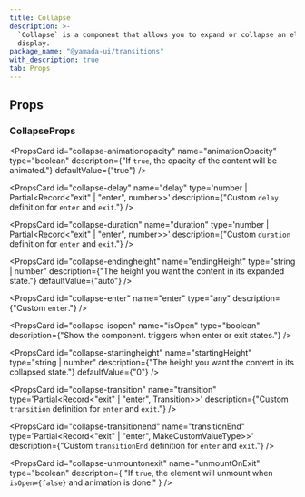 ```yaml
---
title: Collapse
description: >-
  `Collapse` is a component that allows you to expand or collapse an element for
  display.
package_name: "@yamada-ui/transitions"
with_description: true
tab: Props
---
```


## Props

### CollapseProps

<PropsCard id="collapse-about" name="about" type="string" />

<PropsCard id="collapse-accesskey" name="accessKey" type="string" />

<PropsCard
  id="collapse-animationopacity"
  name="animationOpacity"
  type="boolean"
  description={"If `true`, the opacity of the content will be animated."}
  defaultValue={"true"}
/>

<PropsCard
  id="collapse-aria-activedescendant"
  name="aria-activedescendant"
  type="string"
/>

<PropsCard id="collapse-aria-atomic" name="aria-atomic" type="Booleanish" />

<PropsCard
  id="collapse-aria-autocomplete"
  name="aria-autocomplete"
  type='"list" | "none" | "inline" | "both"'
/>

<PropsCard
  id="collapse-aria-braillelabel"
  name="aria-braillelabel"
  type="string"
/>

<PropsCard
  id="collapse-aria-brailleroledescription"
  name="aria-brailleroledescription"
  type="string"
/>

<PropsCard id="collapse-aria-busy" name="aria-busy" type="Booleanish" />

<PropsCard
  id="collapse-aria-checked"
  name="aria-checked"
  type='boolean | "true" | "false" | "mixed"'
/>

<PropsCard id="collapse-aria-colcount" name="aria-colcount" type="number" />

<PropsCard id="collapse-aria-colindex" name="aria-colindex" type="number" />

<PropsCard
  id="collapse-aria-colindextext"
  name="aria-colindextext"
  type="string"
/>

<PropsCard id="collapse-aria-colspan" name="aria-colspan" type="number" />

<PropsCard id="collapse-aria-controls" name="aria-controls" type="string" />

<PropsCard
  id="collapse-aria-current"
  name="aria-current"
  type='type ONLY_FOR_FORMAT =
  | boolean
  | "time"
  | "true"
  | "false"
  | "step"
  | "page"
  | "location"
  | "date"'
/>

<PropsCard
  id="collapse-aria-describedby"
  name="aria-describedby"
  type="string"
/>

<PropsCard
  id="collapse-aria-description"
  name="aria-description"
  type="string"
/>

<PropsCard id="collapse-aria-details" name="aria-details" type="string" />

<PropsCard id="collapse-aria-disabled" name="aria-disabled" type="Booleanish" />

<PropsCard
  id="collapse-aria-dropeffect"
  name="aria-dropeffect"
  type='"link" | "none" | "copy" | "move" | "execute" | "popup"'
/>

<PropsCard
  id="collapse-aria-errormessage"
  name="aria-errormessage"
  type="string"
/>

<PropsCard id="collapse-aria-expanded" name="aria-expanded" type="Booleanish" />

<PropsCard id="collapse-aria-flowto" name="aria-flowto" type="string" />

<PropsCard id="collapse-aria-grabbed" name="aria-grabbed" type="Booleanish" />

<PropsCard
  id="collapse-aria-haspopup"
  name="aria-haspopup"
  type='type ONLY_FOR_FORMAT =
  | boolean
  | "dialog"
  | "menu"
  | "true"
  | "false"
  | "grid"
  | "listbox"
  | "tree"'
/>

<PropsCard id="collapse-aria-hidden" name="aria-hidden" type="Booleanish" />

<PropsCard
  id="collapse-aria-invalid"
  name="aria-invalid"
  type='boolean | "true" | "false" | "grammar" | "spelling"'
/>

<PropsCard
  id="collapse-aria-keyshortcuts"
  name="aria-keyshortcuts"
  type="string"
/>

<PropsCard id="collapse-aria-label" name="aria-label" type="string" />

<PropsCard id="collapse-aria-labelledby" name="aria-labelledby" type="string" />

<PropsCard id="collapse-aria-level" name="aria-level" type="number" />

<PropsCard
  id="collapse-aria-live"
  name="aria-live"
  type='"off" | "assertive" | "polite"'
/>

<PropsCard id="collapse-aria-modal" name="aria-modal" type="Booleanish" />

<PropsCard
  id="collapse-aria-multiline"
  name="aria-multiline"
  type="Booleanish"
/>

<PropsCard
  id="collapse-aria-multiselectable"
  name="aria-multiselectable"
  type="Booleanish"
/>

<PropsCard
  id="collapse-aria-orientation"
  name="aria-orientation"
  type='"horizontal" | "vertical"'
/>

<PropsCard id="collapse-aria-owns" name="aria-owns" type="string" />

<PropsCard
  id="collapse-aria-placeholder"
  name="aria-placeholder"
  type="string"
/>

<PropsCard id="collapse-aria-posinset" name="aria-posinset" type="number" />

<PropsCard
  id="collapse-aria-pressed"
  name="aria-pressed"
  type='boolean | "true" | "false" | "mixed"'
/>

<PropsCard id="collapse-aria-readonly" name="aria-readonly" type="Booleanish" />

<PropsCard
  id="collapse-aria-relevant"
  name="aria-relevant"
  type='type ONLY_FOR_FORMAT =
  | "text"
  | "all"
  | "additions"
  | "additions removals"
  | "additions text"
  | "removals"
  | "removals additions"
  | "removals text"
  | "text additions"
  | "text removals"'
/>

<PropsCard id="collapse-aria-required" name="aria-required" type="Booleanish" />

<PropsCard
  id="collapse-aria-roledescription"
  name="aria-roledescription"
  type="string"
/>

<PropsCard id="collapse-aria-rowcount" name="aria-rowcount" type="number" />

<PropsCard id="collapse-aria-rowindex" name="aria-rowindex" type="number" />

<PropsCard
  id="collapse-aria-rowindextext"
  name="aria-rowindextext"
  type="string"
/>

<PropsCard id="collapse-aria-rowspan" name="aria-rowspan" type="number" />

<PropsCard id="collapse-aria-selected" name="aria-selected" type="Booleanish" />

<PropsCard id="collapse-aria-setsize" name="aria-setsize" type="number" />

<PropsCard
  id="collapse-aria-sort"
  name="aria-sort"
  type='"none" | "ascending" | "descending" | "other"'
/>

<PropsCard id="collapse-aria-valuemax" name="aria-valuemax" type="number" />

<PropsCard id="collapse-aria-valuemin" name="aria-valuemin" type="number" />

<PropsCard id="collapse-aria-valuenow" name="aria-valuenow" type="number" />

<PropsCard id="collapse-aria-valuetext" name="aria-valuetext" type="string" />

<PropsCard
  id="collapse-as"
  name="as"
  type='"symbol" | "object" | "a" | "abbr" | "address" | "area" | "article" | "aside" | "audio" | "b" | "base" | "bdi" | "bdo" | "big" | "blockquote" | "body" | "br" | "button" | "canvas" | ... 149 more ... | "view"'
/>

<PropsCard id="collapse-autocapitalize" name="autoCapitalize" type="string" />

<PropsCard id="collapse-autocorrect" name="autoCorrect" type="string" />

<PropsCard id="collapse-autofocus" name="autoFocus" type="boolean" />

<PropsCard id="collapse-autosave" name="autoSave" type="string" />

<PropsCard id="collapse-classname" name="className" type="string" />

<PropsCard id="collapse-content" name="content" type="string" />

<PropsCard
  id="collapse-contenteditable"
  name="contentEditable"
  type='"inherit" | Booleanish | "plaintext-only"'
/>

<PropsCard id="collapse-contextmenu" name="contextMenu" type="string" />

<PropsCard
  id="collapse-dangerouslysetinnerhtml"
  name="dangerouslySetInnerHTML"
  type="{ __html: string | TrustedHTML }"
/>

<PropsCard id="collapse-datatype" name="datatype" type="string" />

<PropsCard id="collapse-defaultchecked" name="defaultChecked" type="boolean" />

<PropsCard
  id="collapse-defaultvalue"
  name="defaultValue"
  type="string | number | readonly string[]"
/>

<PropsCard
  id="collapse-delay"
  name="delay"
  type='number | Partial<Record<"exit" | "enter", number>>'
  description={"Custom `delay` definition for `enter` and `exit`."}
/>

<PropsCard id="collapse-dir" name="dir" type="string" />

<PropsCard id="collapse-draggable" name="draggable" type="Booleanish" />

<PropsCard
  id="collapse-duration"
  name="duration"
  type='number | Partial<Record<"exit" | "enter", number>>'
  description={"Custom `duration` definition for `enter` and `exit`."}
/>

<PropsCard
  id="collapse-endingheight"
  name="endingHeight"
  type="string | number"
  description={"The height you want the content in its expanded state."}
  defaultValue={"auto"}
/>

<PropsCard
  id="collapse-enter"
  name="enter"
  type="any"
  description={"Custom `enter`."}
/>

<PropsCard id="collapse-hidden" name="hidden" type="boolean" />

<PropsCard id="collapse-id" name="id" type="string" />

<PropsCard id="collapse-inlist" name="inlist" type="any" />

<PropsCard
  id="collapse-inputmode"
  name="inputMode"
  type='type ONLY_FOR_FORMAT =
  | "search"
  | "text"
  | "none"
  | "tel"
  | "url"
  | "email"
  | "numeric"
  | "decimal"'
/>

<PropsCard id="collapse-is" name="is" type="string" />

<PropsCard
  id="collapse-isopen"
  name="isOpen"
  type="boolean"
  description={"Show the component. triggers when enter or exit states."}
/>

<PropsCard id="collapse-itemid" name="itemID" type="string" />

<PropsCard id="collapse-itemprop" name="itemProp" type="string" />

<PropsCard id="collapse-itemref" name="itemRef" type="string" />

<PropsCard id="collapse-itemscope" name="itemScope" type="boolean" />

<PropsCard id="collapse-itemtype" name="itemType" type="string" />

<PropsCard id="collapse-lang" name="lang" type="string" />

<PropsCard id="collapse-nonce" name="nonce" type="string" />

<PropsCard
  id="collapse-onabort"
  name="onAbort"
  type="ReactEventHandler<HTMLDivElement>"
/>

<PropsCard
  id="collapse-onabortcapture"
  name="onAbortCapture"
  type="ReactEventHandler<HTMLDivElement>"
/>

<PropsCard
  id="collapse-onanimationend"
  name="onAnimationEnd"
  type="AnimationEventHandler<HTMLDivElement>"
/>

<PropsCard
  id="collapse-onanimationendcapture"
  name="onAnimationEndCapture"
  type="AnimationEventHandler<HTMLDivElement>"
/>

<PropsCard
  id="collapse-onanimationiteration"
  name="onAnimationIteration"
  type="AnimationEventHandler<HTMLDivElement>"
/>

<PropsCard
  id="collapse-onanimationiterationcapture"
  name="onAnimationIterationCapture"
  type="AnimationEventHandler<HTMLDivElement>"
/>

<PropsCard
  id="collapse-onanimationstartcapture"
  name="onAnimationStartCapture"
  type="AnimationEventHandler<HTMLDivElement>"
/>

<PropsCard
  id="collapse-onauxclick"
  name="onAuxClick"
  type="MouseEventHandler<HTMLDivElement>"
/>

<PropsCard
  id="collapse-onauxclickcapture"
  name="onAuxClickCapture"
  type="MouseEventHandler<HTMLDivElement>"
/>

<PropsCard
  id="collapse-onbeforeinput"
  name="onBeforeInput"
  type="FormEventHandler<HTMLDivElement>"
/>

<PropsCard
  id="collapse-onbeforeinputcapture"
  name="onBeforeInputCapture"
  type="FormEventHandler<HTMLDivElement>"
/>

<PropsCard
  id="collapse-onblur"
  name="onBlur"
  type="FocusEventHandler<HTMLDivElement>"
/>

<PropsCard
  id="collapse-onblurcapture"
  name="onBlurCapture"
  type="FocusEventHandler<HTMLDivElement>"
/>

<PropsCard
  id="collapse-oncanplay"
  name="onCanPlay"
  type="ReactEventHandler<HTMLDivElement>"
/>

<PropsCard
  id="collapse-oncanplaycapture"
  name="onCanPlayCapture"
  type="ReactEventHandler<HTMLDivElement>"
/>

<PropsCard
  id="collapse-oncanplaythrough"
  name="onCanPlayThrough"
  type="ReactEventHandler<HTMLDivElement>"
/>

<PropsCard
  id="collapse-oncanplaythroughcapture"
  name="onCanPlayThroughCapture"
  type="ReactEventHandler<HTMLDivElement>"
/>

<PropsCard
  id="collapse-onchange"
  name="onChange"
  type="FormEventHandler<HTMLDivElement>"
/>

<PropsCard
  id="collapse-onchangecapture"
  name="onChangeCapture"
  type="FormEventHandler<HTMLDivElement>"
/>

<PropsCard
  id="collapse-onclick"
  name="onClick"
  type="MouseEventHandler<HTMLDivElement>"
/>

<PropsCard
  id="collapse-onclickcapture"
  name="onClickCapture"
  type="MouseEventHandler<HTMLDivElement>"
/>

<PropsCard
  id="collapse-oncompositionend"
  name="onCompositionEnd"
  type="CompositionEventHandler<HTMLDivElement>"
/>

<PropsCard
  id="collapse-oncompositionendcapture"
  name="onCompositionEndCapture"
  type="CompositionEventHandler<HTMLDivElement>"
/>

<PropsCard
  id="collapse-oncompositionstart"
  name="onCompositionStart"
  type="CompositionEventHandler<HTMLDivElement>"
/>

<PropsCard
  id="collapse-oncompositionstartcapture"
  name="onCompositionStartCapture"
  type="CompositionEventHandler<HTMLDivElement>"
/>

<PropsCard
  id="collapse-oncompositionupdate"
  name="onCompositionUpdate"
  type="CompositionEventHandler<HTMLDivElement>"
/>

<PropsCard
  id="collapse-oncompositionupdatecapture"
  name="onCompositionUpdateCapture"
  type="CompositionEventHandler<HTMLDivElement>"
/>

<PropsCard
  id="collapse-oncontextmenu"
  name="onContextMenu"
  type="MouseEventHandler<HTMLDivElement>"
/>

<PropsCard
  id="collapse-oncontextmenucapture"
  name="onContextMenuCapture"
  type="MouseEventHandler<HTMLDivElement>"
/>

<PropsCard
  id="collapse-oncopy"
  name="onCopy"
  type="ClipboardEventHandler<HTMLDivElement>"
/>

<PropsCard
  id="collapse-oncopycapture"
  name="onCopyCapture"
  type="ClipboardEventHandler<HTMLDivElement>"
/>

<PropsCard
  id="collapse-oncut"
  name="onCut"
  type="ClipboardEventHandler<HTMLDivElement>"
/>

<PropsCard
  id="collapse-oncutcapture"
  name="onCutCapture"
  type="ClipboardEventHandler<HTMLDivElement>"
/>

<PropsCard
  id="collapse-ondoubleclick"
  name="onDoubleClick"
  type="MouseEventHandler<HTMLDivElement>"
/>

<PropsCard
  id="collapse-ondoubleclickcapture"
  name="onDoubleClickCapture"
  type="MouseEventHandler<HTMLDivElement>"
/>

<PropsCard
  id="collapse-ondragcapture"
  name="onDragCapture"
  type="DragEventHandler<HTMLDivElement>"
/>

<PropsCard
  id="collapse-ondragendcapture"
  name="onDragEndCapture"
  type="DragEventHandler<HTMLDivElement>"
/>

<PropsCard
  id="collapse-ondragenter"
  name="onDragEnter"
  type="DragEventHandler<HTMLDivElement>"
/>

<PropsCard
  id="collapse-ondragentercapture"
  name="onDragEnterCapture"
  type="DragEventHandler<HTMLDivElement>"
/>

<PropsCard
  id="collapse-ondragexit"
  name="onDragExit"
  type="DragEventHandler<HTMLDivElement>"
/>

<PropsCard
  id="collapse-ondragexitcapture"
  name="onDragExitCapture"
  type="DragEventHandler<HTMLDivElement>"
/>

<PropsCard
  id="collapse-ondragleave"
  name="onDragLeave"
  type="DragEventHandler<HTMLDivElement>"
/>

<PropsCard
  id="collapse-ondragleavecapture"
  name="onDragLeaveCapture"
  type="DragEventHandler<HTMLDivElement>"
/>

<PropsCard
  id="collapse-ondragover"
  name="onDragOver"
  type="DragEventHandler<HTMLDivElement>"
/>

<PropsCard
  id="collapse-ondragovercapture"
  name="onDragOverCapture"
  type="DragEventHandler<HTMLDivElement>"
/>

<PropsCard
  id="collapse-ondragstartcapture"
  name="onDragStartCapture"
  type="DragEventHandler<HTMLDivElement>"
/>

<PropsCard
  id="collapse-ondrop"
  name="onDrop"
  type="DragEventHandler<HTMLDivElement>"
/>

<PropsCard
  id="collapse-ondropcapture"
  name="onDropCapture"
  type="DragEventHandler<HTMLDivElement>"
/>

<PropsCard
  id="collapse-ondurationchange"
  name="onDurationChange"
  type="ReactEventHandler<HTMLDivElement>"
/>

<PropsCard
  id="collapse-ondurationchangecapture"
  name="onDurationChangeCapture"
  type="ReactEventHandler<HTMLDivElement>"
/>

<PropsCard
  id="collapse-onemptied"
  name="onEmptied"
  type="ReactEventHandler<HTMLDivElement>"
/>

<PropsCard
  id="collapse-onemptiedcapture"
  name="onEmptiedCapture"
  type="ReactEventHandler<HTMLDivElement>"
/>

<PropsCard
  id="collapse-onencrypted"
  name="onEncrypted"
  type="ReactEventHandler<HTMLDivElement>"
/>

<PropsCard
  id="collapse-onencryptedcapture"
  name="onEncryptedCapture"
  type="ReactEventHandler<HTMLDivElement>"
/>

<PropsCard
  id="collapse-onended"
  name="onEnded"
  type="ReactEventHandler<HTMLDivElement>"
/>

<PropsCard
  id="collapse-onendedcapture"
  name="onEndedCapture"
  type="ReactEventHandler<HTMLDivElement>"
/>

<PropsCard
  id="collapse-onerror"
  name="onError"
  type="ReactEventHandler<HTMLDivElement>"
/>

<PropsCard
  id="collapse-onerrorcapture"
  name="onErrorCapture"
  type="ReactEventHandler<HTMLDivElement>"
/>

<PropsCard
  id="collapse-onfocus"
  name="onFocus"
  type="FocusEventHandler<HTMLDivElement>"
/>

<PropsCard
  id="collapse-onfocuscapture"
  name="onFocusCapture"
  type="FocusEventHandler<HTMLDivElement>"
/>

<PropsCard
  id="collapse-ongotpointercapture"
  name="onGotPointerCapture"
  type="PointerEventHandler<HTMLDivElement>"
/>

<PropsCard
  id="collapse-ongotpointercapturecapture"
  name="onGotPointerCaptureCapture"
  type="PointerEventHandler<HTMLDivElement>"
/>

<PropsCard
  id="collapse-oninput"
  name="onInput"
  type="FormEventHandler<HTMLDivElement>"
/>

<PropsCard
  id="collapse-oninputcapture"
  name="onInputCapture"
  type="FormEventHandler<HTMLDivElement>"
/>

<PropsCard
  id="collapse-oninvalid"
  name="onInvalid"
  type="FormEventHandler<HTMLDivElement>"
/>

<PropsCard
  id="collapse-oninvalidcapture"
  name="onInvalidCapture"
  type="FormEventHandler<HTMLDivElement>"
/>

<PropsCard
  id="collapse-onkeydown"
  name="onKeyDown"
  type="KeyboardEventHandler<HTMLDivElement>"
/>

<PropsCard
  id="collapse-onkeydowncapture"
  name="onKeyDownCapture"
  type="KeyboardEventHandler<HTMLDivElement>"
/>

<PropsCard
  id="collapse-onkeypress"
  name="onKeyPress"
  type="KeyboardEventHandler<HTMLDivElement>"
/>

<PropsCard
  id="collapse-onkeypresscapture"
  name="onKeyPressCapture"
  type="KeyboardEventHandler<HTMLDivElement>"
/>

<PropsCard
  id="collapse-onkeyup"
  name="onKeyUp"
  type="KeyboardEventHandler<HTMLDivElement>"
/>

<PropsCard
  id="collapse-onkeyupcapture"
  name="onKeyUpCapture"
  type="KeyboardEventHandler<HTMLDivElement>"
/>

<PropsCard
  id="collapse-onload"
  name="onLoad"
  type="ReactEventHandler<HTMLDivElement>"
/>

<PropsCard
  id="collapse-onloadcapture"
  name="onLoadCapture"
  type="ReactEventHandler<HTMLDivElement>"
/>

<PropsCard
  id="collapse-onloadeddata"
  name="onLoadedData"
  type="ReactEventHandler<HTMLDivElement>"
/>

<PropsCard
  id="collapse-onloadeddatacapture"
  name="onLoadedDataCapture"
  type="ReactEventHandler<HTMLDivElement>"
/>

<PropsCard
  id="collapse-onloadedmetadata"
  name="onLoadedMetadata"
  type="ReactEventHandler<HTMLDivElement>"
/>

<PropsCard
  id="collapse-onloadedmetadatacapture"
  name="onLoadedMetadataCapture"
  type="ReactEventHandler<HTMLDivElement>"
/>

<PropsCard
  id="collapse-onloadstart"
  name="onLoadStart"
  type="ReactEventHandler<HTMLDivElement>"
/>

<PropsCard
  id="collapse-onloadstartcapture"
  name="onLoadStartCapture"
  type="ReactEventHandler<HTMLDivElement>"
/>

<PropsCard
  id="collapse-onlostpointercapture"
  name="onLostPointerCapture"
  type="PointerEventHandler<HTMLDivElement>"
/>

<PropsCard
  id="collapse-onlostpointercapturecapture"
  name="onLostPointerCaptureCapture"
  type="PointerEventHandler<HTMLDivElement>"
/>

<PropsCard
  id="collapse-onmousedown"
  name="onMouseDown"
  type="MouseEventHandler<HTMLDivElement>"
/>

<PropsCard
  id="collapse-onmousedowncapture"
  name="onMouseDownCapture"
  type="MouseEventHandler<HTMLDivElement>"
/>

<PropsCard
  id="collapse-onmouseenter"
  name="onMouseEnter"
  type="MouseEventHandler<HTMLDivElement>"
/>

<PropsCard
  id="collapse-onmouseleave"
  name="onMouseLeave"
  type="MouseEventHandler<HTMLDivElement>"
/>

<PropsCard
  id="collapse-onmousemove"
  name="onMouseMove"
  type="MouseEventHandler<HTMLDivElement>"
/>

<PropsCard
  id="collapse-onmousemovecapture"
  name="onMouseMoveCapture"
  type="MouseEventHandler<HTMLDivElement>"
/>

<PropsCard
  id="collapse-onmouseout"
  name="onMouseOut"
  type="MouseEventHandler<HTMLDivElement>"
/>

<PropsCard
  id="collapse-onmouseoutcapture"
  name="onMouseOutCapture"
  type="MouseEventHandler<HTMLDivElement>"
/>

<PropsCard
  id="collapse-onmouseover"
  name="onMouseOver"
  type="MouseEventHandler<HTMLDivElement>"
/>

<PropsCard
  id="collapse-onmouseovercapture"
  name="onMouseOverCapture"
  type="MouseEventHandler<HTMLDivElement>"
/>

<PropsCard
  id="collapse-onmouseup"
  name="onMouseUp"
  type="MouseEventHandler<HTMLDivElement>"
/>

<PropsCard
  id="collapse-onmouseupcapture"
  name="onMouseUpCapture"
  type="MouseEventHandler<HTMLDivElement>"
/>

<PropsCard
  id="collapse-onpaste"
  name="onPaste"
  type="ClipboardEventHandler<HTMLDivElement>"
/>

<PropsCard
  id="collapse-onpastecapture"
  name="onPasteCapture"
  type="ClipboardEventHandler<HTMLDivElement>"
/>

<PropsCard
  id="collapse-onpause"
  name="onPause"
  type="ReactEventHandler<HTMLDivElement>"
/>

<PropsCard
  id="collapse-onpausecapture"
  name="onPauseCapture"
  type="ReactEventHandler<HTMLDivElement>"
/>

<PropsCard
  id="collapse-onplay"
  name="onPlay"
  type="ReactEventHandler<HTMLDivElement>"
/>

<PropsCard
  id="collapse-onplaycapture"
  name="onPlayCapture"
  type="ReactEventHandler<HTMLDivElement>"
/>

<PropsCard
  id="collapse-onplaying"
  name="onPlaying"
  type="ReactEventHandler<HTMLDivElement>"
/>

<PropsCard
  id="collapse-onplayingcapture"
  name="onPlayingCapture"
  type="ReactEventHandler<HTMLDivElement>"
/>

<PropsCard
  id="collapse-onpointercancel"
  name="onPointerCancel"
  type="PointerEventHandler<HTMLDivElement>"
/>

<PropsCard
  id="collapse-onpointercancelcapture"
  name="onPointerCancelCapture"
  type="PointerEventHandler<HTMLDivElement>"
/>

<PropsCard
  id="collapse-onpointerdown"
  name="onPointerDown"
  type="PointerEventHandler<HTMLDivElement>"
/>

<PropsCard
  id="collapse-onpointerdowncapture"
  name="onPointerDownCapture"
  type="PointerEventHandler<HTMLDivElement>"
/>

<PropsCard
  id="collapse-onpointerenter"
  name="onPointerEnter"
  type="PointerEventHandler<HTMLDivElement>"
/>

<PropsCard
  id="collapse-onpointerleave"
  name="onPointerLeave"
  type="PointerEventHandler<HTMLDivElement>"
/>

<PropsCard
  id="collapse-onpointermove"
  name="onPointerMove"
  type="PointerEventHandler<HTMLDivElement>"
/>

<PropsCard
  id="collapse-onpointermovecapture"
  name="onPointerMoveCapture"
  type="PointerEventHandler<HTMLDivElement>"
/>

<PropsCard
  id="collapse-onpointerout"
  name="onPointerOut"
  type="PointerEventHandler<HTMLDivElement>"
/>

<PropsCard
  id="collapse-onpointeroutcapture"
  name="onPointerOutCapture"
  type="PointerEventHandler<HTMLDivElement>"
/>

<PropsCard
  id="collapse-onpointerover"
  name="onPointerOver"
  type="PointerEventHandler<HTMLDivElement>"
/>

<PropsCard
  id="collapse-onpointerovercapture"
  name="onPointerOverCapture"
  type="PointerEventHandler<HTMLDivElement>"
/>

<PropsCard
  id="collapse-onpointerup"
  name="onPointerUp"
  type="PointerEventHandler<HTMLDivElement>"
/>

<PropsCard
  id="collapse-onpointerupcapture"
  name="onPointerUpCapture"
  type="PointerEventHandler<HTMLDivElement>"
/>

<PropsCard
  id="collapse-onprogress"
  name="onProgress"
  type="ReactEventHandler<HTMLDivElement>"
/>

<PropsCard
  id="collapse-onprogresscapture"
  name="onProgressCapture"
  type="ReactEventHandler<HTMLDivElement>"
/>

<PropsCard
  id="collapse-onratechange"
  name="onRateChange"
  type="ReactEventHandler<HTMLDivElement>"
/>

<PropsCard
  id="collapse-onratechangecapture"
  name="onRateChangeCapture"
  type="ReactEventHandler<HTMLDivElement>"
/>

<PropsCard
  id="collapse-onreset"
  name="onReset"
  type="FormEventHandler<HTMLDivElement>"
/>

<PropsCard
  id="collapse-onresetcapture"
  name="onResetCapture"
  type="FormEventHandler<HTMLDivElement>"
/>

<PropsCard
  id="collapse-onresize"
  name="onResize"
  type="ReactEventHandler<HTMLDivElement>"
/>

<PropsCard
  id="collapse-onresizecapture"
  name="onResizeCapture"
  type="ReactEventHandler<HTMLDivElement>"
/>

<PropsCard
  id="collapse-onscroll"
  name="onScroll"
  type="UIEventHandler<HTMLDivElement>"
/>

<PropsCard
  id="collapse-onscrollcapture"
  name="onScrollCapture"
  type="UIEventHandler<HTMLDivElement>"
/>

<PropsCard
  id="collapse-onseeked"
  name="onSeeked"
  type="ReactEventHandler<HTMLDivElement>"
/>

<PropsCard
  id="collapse-onseekedcapture"
  name="onSeekedCapture"
  type="ReactEventHandler<HTMLDivElement>"
/>

<PropsCard
  id="collapse-onseeking"
  name="onSeeking"
  type="ReactEventHandler<HTMLDivElement>"
/>

<PropsCard
  id="collapse-onseekingcapture"
  name="onSeekingCapture"
  type="ReactEventHandler<HTMLDivElement>"
/>

<PropsCard
  id="collapse-onselect"
  name="onSelect"
  type="ReactEventHandler<HTMLDivElement>"
/>

<PropsCard
  id="collapse-onselectcapture"
  name="onSelectCapture"
  type="ReactEventHandler<HTMLDivElement>"
/>

<PropsCard
  id="collapse-onstalled"
  name="onStalled"
  type="ReactEventHandler<HTMLDivElement>"
/>

<PropsCard
  id="collapse-onstalledcapture"
  name="onStalledCapture"
  type="ReactEventHandler<HTMLDivElement>"
/>

<PropsCard
  id="collapse-onsubmit"
  name="onSubmit"
  type="FormEventHandler<HTMLDivElement>"
/>

<PropsCard
  id="collapse-onsubmitcapture"
  name="onSubmitCapture"
  type="FormEventHandler<HTMLDivElement>"
/>

<PropsCard
  id="collapse-onsuspend"
  name="onSuspend"
  type="ReactEventHandler<HTMLDivElement>"
/>

<PropsCard
  id="collapse-onsuspendcapture"
  name="onSuspendCapture"
  type="ReactEventHandler<HTMLDivElement>"
/>

<PropsCard
  id="collapse-ontimeupdate"
  name="onTimeUpdate"
  type="ReactEventHandler<HTMLDivElement>"
/>

<PropsCard
  id="collapse-ontimeupdatecapture"
  name="onTimeUpdateCapture"
  type="ReactEventHandler<HTMLDivElement>"
/>

<PropsCard
  id="collapse-ontouchcancel"
  name="onTouchCancel"
  type="TouchEventHandler<HTMLDivElement>"
/>

<PropsCard
  id="collapse-ontouchcancelcapture"
  name="onTouchCancelCapture"
  type="TouchEventHandler<HTMLDivElement>"
/>

<PropsCard
  id="collapse-ontouchend"
  name="onTouchEnd"
  type="TouchEventHandler<HTMLDivElement>"
/>

<PropsCard
  id="collapse-ontouchendcapture"
  name="onTouchEndCapture"
  type="TouchEventHandler<HTMLDivElement>"
/>

<PropsCard
  id="collapse-ontouchmove"
  name="onTouchMove"
  type="TouchEventHandler<HTMLDivElement>"
/>

<PropsCard
  id="collapse-ontouchmovecapture"
  name="onTouchMoveCapture"
  type="TouchEventHandler<HTMLDivElement>"
/>

<PropsCard
  id="collapse-ontouchstart"
  name="onTouchStart"
  type="TouchEventHandler<HTMLDivElement>"
/>

<PropsCard
  id="collapse-ontouchstartcapture"
  name="onTouchStartCapture"
  type="TouchEventHandler<HTMLDivElement>"
/>

<PropsCard
  id="collapse-ontransitionend"
  name="onTransitionEnd"
  type="TransitionEventHandler<HTMLDivElement>"
/>

<PropsCard
  id="collapse-ontransitionendcapture"
  name="onTransitionEndCapture"
  type="TransitionEventHandler<HTMLDivElement>"
/>

<PropsCard
  id="collapse-onvolumechange"
  name="onVolumeChange"
  type="ReactEventHandler<HTMLDivElement>"
/>

<PropsCard
  id="collapse-onvolumechangecapture"
  name="onVolumeChangeCapture"
  type="ReactEventHandler<HTMLDivElement>"
/>

<PropsCard
  id="collapse-onwaiting"
  name="onWaiting"
  type="ReactEventHandler<HTMLDivElement>"
/>

<PropsCard
  id="collapse-onwaitingcapture"
  name="onWaitingCapture"
  type="ReactEventHandler<HTMLDivElement>"
/>

<PropsCard
  id="collapse-onwheel"
  name="onWheel"
  type="WheelEventHandler<HTMLDivElement>"
/>

<PropsCard
  id="collapse-onwheelcapture"
  name="onWheelCapture"
  type="WheelEventHandler<HTMLDivElement>"
/>

<PropsCard id="collapse-prefix" name="prefix" type="string" />

<PropsCard id="collapse-property" name="property" type="string" />

<PropsCard id="collapse-radiogroup" name="radioGroup" type="string" />

<PropsCard id="collapse-rel" name="rel" type="string" />

<PropsCard id="collapse-resource" name="resource" type="string" />

<PropsCard id="collapse-results" name="results" type="number" />

<PropsCard id="collapse-rev" name="rev" type="string" />

<PropsCard id="collapse-role" name="role" type="AriaRole" />

<PropsCard id="collapse-security" name="security" type="string" />

<PropsCard id="collapse-slot" name="slot" type="string" />

<PropsCard id="collapse-spellcheck" name="spellCheck" type="Booleanish" />

<PropsCard
  id="collapse-startingheight"
  name="startingHeight"
  type="string | number"
  description={"The height you want the content in its collapsed state."}
  defaultValue={"0"}
/>

<PropsCard
  id="collapse-suppresscontenteditablewarning"
  name="suppressContentEditableWarning"
  type="boolean"
/>

<PropsCard
  id="collapse-suppresshydrationwarning"
  name="suppressHydrationWarning"
  type="boolean"
/>

<PropsCard id="collapse-tabindex" name="tabIndex" type="number" />

<PropsCard id="collapse-title" name="title" type="string" />

<PropsCard
  id="collapse-transition"
  name="transition"
  type='Partial<Record<"exit" | "enter", Transition>>'
  description={"Custom `transition` definition for `enter` and `exit`."}
/>

<PropsCard
  id="collapse-transitionend"
  name="transitionEnd"
  type='Partial<Record<"exit" | "enter", MakeCustomValueType<TargetProperties>>>'
  description={"Custom `transitionEnd` definition for `enter` and `exit`."}
/>

<PropsCard id="collapse-translate" name="translate" type='"yes" | "no"' />

<PropsCard id="collapse-typeof" name="typeof" type="string" />

<PropsCard
  id="collapse-unmountonexit"
  name="unmountOnExit"
  type="boolean"
  description={
    "If `true`, the element will unmount when `isOpen={false}` and animation is done."
  }
/>

<PropsCard id="collapse-unselectable" name="unselectable" type='"on" | "off"' />

<PropsCard id="collapse-vocab" name="vocab" type="string" />
